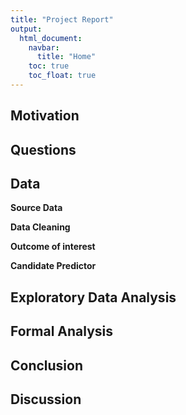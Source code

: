 ```yaml
---
title: "Project Report"
output: 
  html_document:
    navbar:
      title: "Home"
    toc: true
    toc_float: true
---
```


## Motivation

## Questions

## Data

**Source Data**

**Data Cleaning**

**Outcome of interest**

**Candidate Predictor**


## Exploratory Data Analysis 


## Formal Analysis

## Conclusion

## Discussion 
